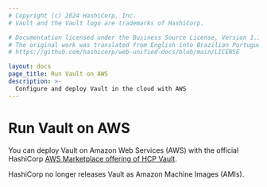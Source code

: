 ```yaml
---
# Copyright (c) 2024 HashiCorp, Inc.
# Vault and the Vault logo are trademarks of HashiCorp.

# Documentation licensed under the Business Source License, Version 1.1.
# The original work was translated from English into Brazilian Portuguese.
# https://github.com/hashicorp/web-unified-docs/blob/main/LICENSE

layout: docs
page_title: Run Vault on AWS
description: >-
  Configure and deploy Vault in the cloud with AWS
---
```


# Run Vault on AWS

You can deploy Vault on Amazon Web Services (AWS) with the official HashiCorp
[AWS Marketplace offering of HCP Vault](https://aws.amazon.com/marketplace/pp/prodview-arpkegbgk6zfy?sr=0-6&ref_=beagle&applicationId=AWSMPContessa).

<Note>

HashiCorp no longer releases Vault as Amazon Machine Images (AMIs).

</Note>

